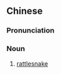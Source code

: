 {{also|响尾蛇}}
==Chinese==
{{zh-forms|s=响尾蛇}}

===Pronunciation===
{{zh-pron
|m=xiǎngwěishé
|cat=n
}}

===Noun===
{{zh-noun}}

# [[rattlesnake]]